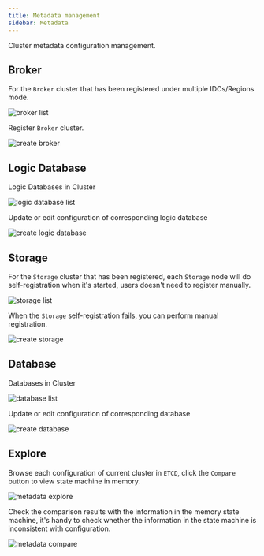 ```yaml
---
title: Metadata management
sidebar: Metadata
---
```


Cluster metadata configuration management.

## Broker

For the `Broker` cluster that has been registered under multiple IDCs/Regions mode.

![broker list](/img/lindb/guide/admin_ui/broker_list.png)

Register `Broker` cluster.

![create broker](/img/lindb/guide/admin_ui/create_broker.png)

## Logic Database

Logic Databases in Cluster

![logic database list](/img/lindb/guide/admin_ui/list_logic_database.png)

Update or edit configuration of corresponding logic database

![create logic database](/img/lindb/guide/admin_ui/create_logic_database.png)

## Storage

For the `Storage` cluster that has been registered, each `Storage` node will do
self-registration when it's started, users doesn't need to register manually.

![storage list](/img/lindb/guide/admin_ui/storage_list.png)

When the `Storage` self-registration fails, you can perform manual registration.

![create storage](/img/lindb/guide/admin_ui/create_storage.png)

## Database

Databases in Cluster

![database list](/img/lindb/guide/admin_ui/database_list.png)

Update or edit configuration of corresponding database

![create database](/img/lindb/guide/admin_ui/create_database.png)

## Explore

Browse each configuration of current cluster in `ETCD`, click the `Compare` button to
view state machine in memory.

![metadata explore](/img/lindb/guide/admin_ui/metadata_explore.png)

Check the comparison results with the information in the memory state machine,
it's handy to check whether the information in the state
machine is inconsistent with configuration.

![metadata compare](/img/lindb/guide/admin_ui/metadata_explore_compare.png)
